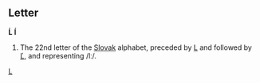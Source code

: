 ==Letter==
'''Ĺ''' '''ĺ'''

#The 22nd letter of the [[Slovak]] alphabet, preceded by [[L]] and followed by [[Ľ]], and representing /lː/.
[[Category:Latin letters|L]]